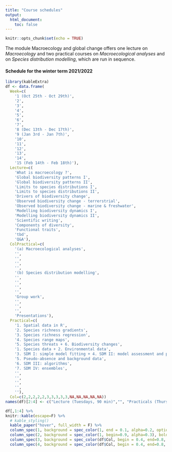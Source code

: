 ```yaml
---
title: "Course schedules"
output: 
  html_document:
    toc: false
---
```


```r
knitr::opts_chunk$set(echo = TRUE)
```

The module Macroecology and global change offers one lecture on *Macroecology* and two practical courses on *Macroecological analyses* and on *Species distribution modelling*, which are run in sequence.

#### Schedule for the winter term 2021/2022

```r
library(kableExtra)
df <- data.frame(
  Week=c(
    '1 (Oct 25th - Oct 29th)',
    '2',
    '3',
    '4', 
    '5',
    '6', 
    '7', 
    '8 (Dec 13th - Dec 17th)',
    '9 (Jan 3rd - Jan 7th)',
    '10',
    '11',
    '12',
    '13',
    '14',
    '15 (Feb 14th - Feb 18th)'), 
  Lecture=c(
    'What is macroecology ?',
    'Global biodiversity patterns I',
    'Global biodiversity patterns II',
    'Limits to species distributions I',
    'Limits to species distributions II',
    'Drivers of biodiversity change',
    'Observed biodiversity change - terrerstrial',
    'Observed biodiversity change - marine & freshwater',
    'Modelling biodiversity dynamics I',
    'Modelling biodiversity dynamics II',
    'Scientific writing',
    'Components of diversity',
    'Functional traits',
    'tbd',
    'Q&A'),
  ColPractical=c(
    '(a) Macroecological analyses',
    '',
    '',
    '',
    '',
    '(b) Species distribution modelling',
    '',
    '', 
    '',
    '',
    'Group work',
    '',
    '',
    '',
    'Presentations'),
  Practical=c(
    '1. Spatial data in R',
    '2. Species richness gradients',
    '3. Species richness regression',
    '4. Species range maps',
    '5. Species threats + 6. Biodiversity changes',
    '1. Species data + 2. Environmental data',
    '3. SDM I: simple model fitting + 4. SDM II: model assessment and prediction',
    '5. Pseudo-absence and background data', 
    '6. SDM III: algorithms',
    '7. SDM IV: ensembles',
    '',
    '',
    '',
    '',
    ''),
  Col=c(2,2,2,2,2,3,3,3,3,3,NA,NA,NA,NA,NA))
names(df)[2:4] <- c("Lecture (Tuesdays, 90 min)","", "Practicals (Thursdays, 180 min)")
```

```r
df[,1:4] %>%
knitr::kable(escape=F) %>%
  # kable_styling()
  kable_paper("hover", full_width = F) %>%
  column_spec(1, background = spec_color(1, end = 0.1, alpha=0.2, option='magma')) %>%
  column_spec(2, background = spec_color(1, begin=0.9, alpha=0.3), bold=T) %>%
  column_spec(3, background = spec_color(df$Col, begin = 0.4, end=0.8, alpha=0.3, na_color="#E1E1E1"), bold=T) %>%
  column_spec(4, background = spec_color(df$Col, begin = 0.4, end=0.8, alpha=0.3, na_color="#E1E1E1"))
```
